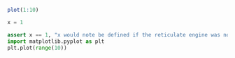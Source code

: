 ```r
plot(1:10)
```

```python
x = 1
```

```python
assert x == 1, "x would note be defined if the reticulate engine was not used"
import matplotlib.pyplot as plt
plt.plot(range(10))
```
